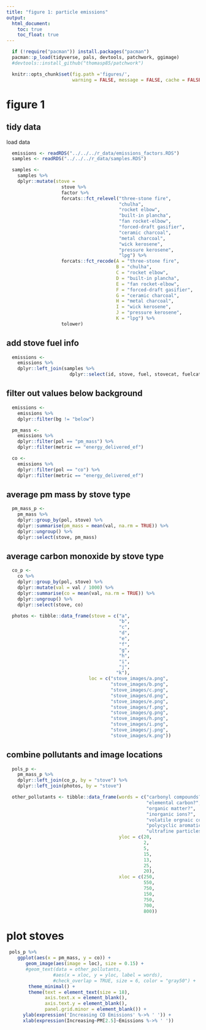 ```yaml
---
title: "figure 1: particle emissions"
output:
  html_document:
    toc: true
    toc_float: true
---
```


```r
  if (!require("pacman")) install.packages("pacman")
  pacman::p_load(tidyverse, pals, devtools, patchwork, ggimage)
  #devtools::install_github("thomasp85/patchwork")
```

```r
  knitr::opts_chunk$set(fig.path ='figures/',
                        warning = FALSE, message = FALSE, cache = FALSE)
```

# figure 1

## tidy data

load data

```r
  emissions <- readRDS("../../../r_data/emissions_factors.RDS")
  samples <- readRDS("../../../r_data/samples.RDS")
```

```r
  samples <-
    samples %>%
    dplyr::mutate(stove = 
                    stove %>% 
                    factor %>% 
                    forcats::fct_relevel("three-stone fire",
                                         "chulha",
                                         "rocket elbow",
                                         "built-in plancha",
                                         "fan rocket-elbow",
                                         "forced-draft gasifier",
                                         "ceramic charcoal",
                                         "metal charcoal",
                                         "wick kerosene",
                                         "pressure kerosene",
                                         "lpg") %>%
                    forcats::fct_recode(A = "three-stone fire",
                                        B = "chulha",
                                        C = "rocket elbow",
                                        D = "built-in plancha",
                                        E = "fan rocket-elbow",
                                        F = "forced-draft gasifier",
                                        G = "ceramic charcoal",
                                        H = "metal charcoal",
                                        I = "wick kerosene",
                                        J = "pressure kerosene",
                                        K = "lpg") %>%
                    tolower)
```

## add stove fuel info

```r
  emissions <-
    emissions %>%
    dplyr::left_join(samples %>%
                       dplyr::select(id, stove, fuel, stovecat, fuelcat), by = "id")
```

## filter out values below background

```r
  emissions <-
    emissions %>%
    dplyr::filter(bg != "below")
```

```r
  pm_mass <-
    emissions %>%
    dplyr::filter(pol == "pm_mass") %>%
    dplyr::filter(metric == "energy_delivered_ef")
```

```r
  co <-
    emissions %>%
    dplyr::filter(pol == "co") %>%
    dplyr::filter(metric == "energy_delivered_ef")
```

## average pm mass by stove type

```r
  pm_mass_p <-
    pm_mass %>%
    dplyr::group_by(pol, stove) %>%
    dplyr::summarise(pm_mass = mean(val, na.rm = TRUE)) %>%
    dplyr::ungroup() %>%
    dplyr::select(stove, pm_mass)
```

## average carbon monoxide by stove type

```r
  co_p <-
    co %>%
    dplyr::group_by(pol, stove) %>%
    dplyr::mutate(val = val / 1000) %>%
    dplyr::summarise(co = mean(val, na.rm = TRUE)) %>%
    dplyr::ungroup() %>%
    dplyr::select(stove, co)
```

```r
  photos <- tibble::data_frame(stove = c("a",
                                         "b",
                                         "c",
                                         "d",
                                         "e",
                                         "f",
                                         "g",
                                         "h",
                                         "i",
                                         "j",
                                        "k"),
                              loc = c("stove_images/a.png",
                                      "stove_images/b.png",
                                      "stove_images/c.png",
                                      "stove_images/d.png",
                                      "stove_images/e.png",
                                      "stove_images/f.png",
                                      "stove_images/g.png",
                                      "stove_images/h.png",
                                      "stove_images/i.png",
                                      "stove_images/j.png",
                                      "stove_images/k.png"))
```

## combine pollutants and image locations

```r
  pols_p <-
    pm_mass_p %>%
    dplyr::left_join(co_p, by = "stove") %>%
    dplyr::left_join(photos, by = "stove")
```

```r
  other_pollutants <- tibble::data_frame(words = c("carbonyl compounds?",
                                                   "elemental carbon?",
                                                   "organic matter?",
                                                   "inorganic ions?",
                                                   "volatile orgnaic compounds?",
                                                   "polycyclic aromatic hydrocarbons?",
                                                   "ultrafine particles?"),
                                         yloc = c(20,
                                                  2,
                                                  5,
                                                  15,
                                                  13,
                                                  25,
                                                  20),
                                         xloc = c(250,
                                                  550,
                                                  750,
                                                  150,
                                                  750,
                                                  700,
                                                  800))
```

# plot stoves

```r
 pols_p %>%
    ggplot(aes(x = pm_mass, y = co)) +
       geom_image(aes(image = loc), size = 0.15) +
       #geom_text(data = other_pollutants,
                 #aes(x = xloc, y = yloc, label = words),
                 #check_overlap = TRUE, size = 6, color = "gray50") +
        theme_minimal() +
        theme(text = element_text(size = 18),
              axis.text.x = element_blank(),
              axis.text.y = element_blank(),
              panel.grid.minor = element_blank()) +
      ylab(expression('Increasing CO Emissions' %->% ' ')) +
      xlab(expression(Increasing~PM[2.5]~Emissions %->% ' '))
```

